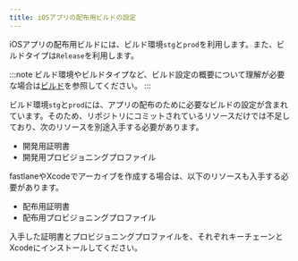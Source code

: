 ```yaml
---
title: iOSアプリの配布用ビルドの設定
---
```


iOSアプリの配布用ビルドには、ビルド環境`stg`と`prod`を利用します。また、ビルドタイプは`Release`を利用します。

:::note
ビルド環境やビルドタイプなど、ビルド設定の概要について理解が必要な場合は[ビルド](../build-configuration.mdx)を参照してください。
:::

ビルド環境`stg`と`prod`には、アプリの配布のために必要なビルドの設定が含まれています。そのため、リポジトリにコミットされているリソースだけでは不足しており、次のリソースを別途入手する必要があります。

* 開発用証明書
* 開発用プロビジョニングプロファイル

fastlaneやXcodeでアーカイブを作成する場合は、以下のリソースも入手する必要があります。

* 配布用証明書
* 配布用プロビジョニングプロファイル

入手した証明書とプロビジョニングプロファイルを、それぞれキーチェーンとXcodeにインストールしてください。

